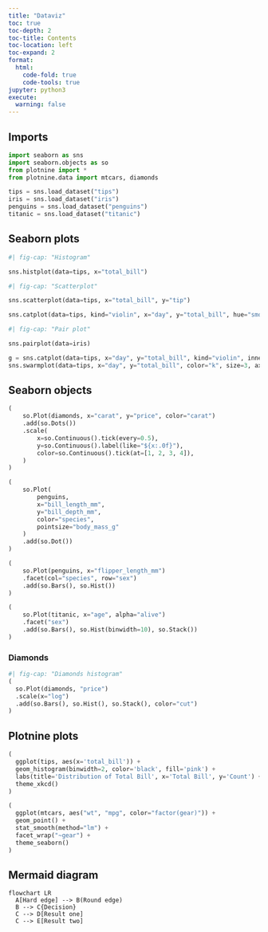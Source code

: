 ```yaml
---
title: "Dataviz"
toc: true
toc-depth: 2
toc-title: Contents
toc-location: left
toc-expand: 2
format:
  html:
    code-fold: true
    code-tools: true
jupyter: python3
execute: 
  warning: false
---
```


## Imports

```python
import seaborn as sns
import seaborn.objects as so
from plotnine import *
from plotnine.data import mtcars, diamonds

tips = sns.load_dataset("tips")
iris = sns.load_dataset("iris")
penguins = sns.load_dataset("penguins")
titanic = sns.load_dataset("titanic")

```

## Seaborn plots

```python
#| fig-cap: "Histogram"

sns.histplot(data=tips, x="total_bill")
```


```python
#| fig-cap: "Scatterplot"

sns.scatterplot(data=tips, x="total_bill", y="tip")
```


```python
sns.catplot(data=tips, kind="violin", x="day", y="total_bill", hue="smoker", split=True)
```


```python
#| fig-cap: "Pair plot"

sns.pairplot(data=iris)
```


```python

g = sns.catplot(data=tips, x="day", y="total_bill", kind="violin", inner=None)
sns.swarmplot(data=tips, x="day", y="total_bill", color="k", size=3, ax=g.ax)

```


## Seaborn objects

```python

(
    so.Plot(diamonds, x="carat", y="price", color="carat")
    .add(so.Dots())
    .scale(
        x=so.Continuous().tick(every=0.5),
        y=so.Continuous().label(like="${x:.0f}"),
        color=so.Continuous().tick(at=[1, 2, 3, 4]),
    )
)

```


```python
(
    so.Plot(
        penguins,
        x="bill_length_mm",
        y="bill_depth_mm",
        color="species",
        pointsize="body_mass_g"
    )
    .add(so.Dot())
)
```


```python

(
    so.Plot(penguins, x="flipper_length_mm")
    .facet(col="species", row="sex")
    .add(so.Bars(), so.Hist())
)

```


```python

(
    so.Plot(titanic, x="age", alpha="alive")
    .facet("sex")
    .add(so.Bars(), so.Hist(binwidth=10), so.Stack())
)

```


### Diamonds
```python
#| fig-cap: "Diamonds histogram"
(
  so.Plot(diamonds, "price")
  .scale(x="log")
  .add(so.Bars(), so.Hist(), so.Stack(), color="cut")
)

```


## Plotnine plots

```python

(
  ggplot(tips, aes(x='total_bill')) + 
  geom_histogram(binwidth=2, color='black', fill='pink') + 
  labs(title='Distribution of Total Bill', x='Total Bill', y='Count') + 
  theme_xkcd()
)

```

```python

(
  ggplot(mtcars, aes("wt", "mpg", color="factor(gear)")) + 
  geom_point() + 
  stat_smooth(method="lm") + 
  facet_wrap("~gear") +
  theme_seaborn()
)

```


## Mermaid diagram

```mermaid

flowchart LR
  A[Hard edge] --> B(Round edge)
  B --> C{Decision}
  C --> D[Result one]
  C --> E[Result two]
```